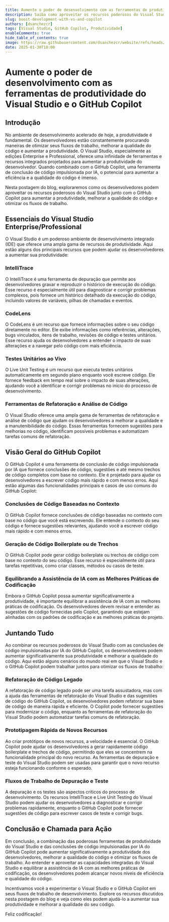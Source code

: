 ```yaml
---
title: Aumente o poder de desenvolvimento com as ferramentas de produtividade do Visual Studio e o GitHub Copilot
description: Saiba como aproveitar os recursos poderosos do Visual Studio junto com o GitHub Copilot para aumentar a produtividade, melhorar a qualidade do código e otimizar os fluxos de trabalho.
slug: boost-development-with-vs-and-copilot
authors: [dsanchezcr]
tags: [Visual Studio, GitHub Copilot, Produtividade]
enableComments: true
hide_table_of_contents: true
image: https://raw.githubusercontent.com/dsanchezcr/website/refs/heads/main/static/img/blog/2025-01-30-BoostDevelopmentWithVSAndCopilot/VSAndCopilot.jpg
date: 2025-01-30T18:00
---
```


# Aumente o poder de desenvolvimento com as ferramentas de produtividade do Visual Studio e o GitHub Copilot

## Introdução

No ambiente de desenvolvimento acelerado de hoje, a produtividade é fundamental. Os desenvolvedores estão constantemente procurando maneiras de otimizar seus fluxos de trabalho, melhorar a qualidade do código e aumentar a produtividade. O Visual Studio, especialmente as edições Enterprise e Professional, oferece uma infinidade de ferramentas e recursos integrados projetados para aumentar a produtividade do desenvolvedor. Quando combinado com o GitHub Copilot, uma ferramenta de conclusão de código impulsionada por IA, o potencial para aumentar a eficiência e a qualidade do código é imenso.

Nesta postagem do blog, exploraremos como os desenvolvedores podem aproveitar os recursos poderosos do Visual Studio junto com o GitHub Copilot para aumentar a produtividade, melhorar a qualidade do código e otimizar os fluxos de trabalho.

## Essenciais do Visual Studio Enterprise/Professional

O Visual Studio é um poderoso ambiente de desenvolvimento integrado (IDE) que oferece uma ampla gama de recursos de produtividade. Aqui estão alguns dos principais recursos que podem ajudar os desenvolvedores a aumentar sua produtividade:

### IntelliTrace

O IntelliTrace é uma ferramenta de depuração que permite aos desenvolvedores gravar e reproduzir o histórico de execução do código. Esse recurso é especialmente útil para diagnosticar e corrigir problemas complexos, pois fornece um histórico detalhado da execução do código, incluindo valores de variáveis, pilhas de chamadas e eventos.

### CodeLens

O CodeLens é um recurso que fornece informações sobre o seu código diretamente no editor. Ele exibe informações como referências, alterações, bugs vinculados, itens de trabalho, revisões de código e testes unitários. Esse recurso ajuda os desenvolvedores a entender o impacto de suas alterações e a navegar pelo código com mais eficiência.

### Testes Unitários ao Vivo

O Live Unit Testing é um recurso que executa testes unitários automaticamente em segundo plano enquanto você escreve código. Ele fornece feedback em tempo real sobre o impacto de suas alterações, ajudando você a identificar e corrigir problemas no início do processo de desenvolvimento.

### Ferramentas de Refatoração e Análise de Código

O Visual Studio oferece uma ampla gama de ferramentas de refatoração e análise de código que ajudam os desenvolvedores a melhorar a qualidade e a manutenibilidade do código. Essas ferramentas fornecem sugestões para melhorias no código, identificam possíveis problemas e automatizam tarefas comuns de refatoração.

## Visão Geral do GitHub Copilot

O GitHub Copilot é uma ferramenta de conclusão de código impulsionada por IA que fornece conclusões de código, sugestões e até mesmo trechos de código completos com base no contexto. Ele é projetado para ajudar os desenvolvedores a escrever código mais rápido e com menos erros. Aqui estão algumas das funcionalidades principais e casos de uso comuns do GitHub Copilot:

### Conclusões de Código Baseadas no Contexto

O GitHub Copilot fornece conclusões de código baseadas no contexto com base no código que você está escrevendo. Ele entende o contexto do seu código e fornece sugestões relevantes, ajudando você a escrever código mais rápido e com menos erros.

### Geração de Código Boilerplate ou de Trechos

O GitHub Copilot pode gerar código boilerplate ou trechos de código com base no contexto do seu código. Esse recurso é especialmente útil para tarefas repetitivas, como criar classes, métodos ou casos de teste.

### Equilibrando a Assistência de IA com as Melhores Práticas de Codificação

Embora o GitHub Copilot possa aumentar significativamente a produtividade, é importante equilibrar a assistência de IA com as melhores práticas de codificação. Os desenvolvedores devem revisar e entender as sugestões de código fornecidas pelo Copilot, garantindo que estejam alinhadas com os padrões de codificação e as melhores práticas do projeto.

## Juntando Tudo

Ao combinar os recursos poderosos do Visual Studio com as conclusões de código impulsionadas por IA do GitHub Copilot, os desenvolvedores podem aumentar significativamente sua produtividade e melhorar a qualidade do código. Aqui estão alguns cenários do mundo real em que o Visual Studio e o GitHub Copilot podem trabalhar juntos para otimizar os fluxos de trabalho:

### Refatoração de Código Legado

A refatoração de código legado pode ser uma tarefa assustadora, mas com a ajuda das ferramentas de refatoração do Visual Studio e das sugestões de código do GitHub Copilot, os desenvolvedores podem refatorar sua base de código de maneira rápida e eficiente. O Copilot pode fornecer sugestões para modernizar o código, enquanto as ferramentas de refatoração do Visual Studio podem automatizar tarefas comuns de refatoração.

### Prototipagem Rápida de Novos Recursos

Ao criar protótipos de novos recursos, a velocidade é essencial. O GitHub Copilot pode ajudar os desenvolvedores a gerar rapidamente código boilerplate e trechos de código, permitindo que eles se concentrem na funcionalidade principal do novo recurso. As ferramentas de depuração e teste do Visual Studio podem ser usadas para garantir que o novo recurso esteja funcionando conforme o esperado.

### Fluxos de Trabalho de Depuração e Teste

A depuração e os testes são aspectos críticos do processo de desenvolvimento. Os recursos IntelliTrace e Live Unit Testing do Visual Studio podem ajudar os desenvolvedores a diagnosticar e corrigir problemas rapidamente, enquanto o GitHub Copilot pode fornecer sugestões de código para escrever casos de teste e corrigir bugs.

## Conclusão e Chamada para Ação

Em conclusão, a combinação das poderosas ferramentas de produtividade do Visual Studio e das conclusões de código impulsionadas por IA do GitHub Copilot pode aumentar significativamente a produtividade dos desenvolvedores, melhorar a qualidade do código e otimizar os fluxos de trabalho. Ao entender e aproveitar as capacidades integradas do Visual Studio e equilibrar a assistência de IA com as melhores práticas de codificação, os desenvolvedores podem alcançar novos níveis de eficiência e qualidade do código.

Incentivamos você a experimentar o Visual Studio e o GitHub Copilot em seus fluxos de trabalho de desenvolvimento. Explore os recursos discutidos nesta postagem do blog e veja como eles podem ajudá-lo a aumentar sua produtividade e melhorar a qualidade do seu código.

Feliz codificação!

